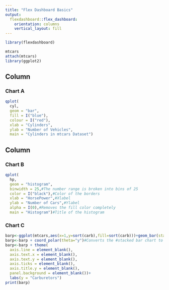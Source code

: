 ```yaml
---
title: "Flex Dashboard Basics"
output: 
  flexdashboard::flex_dashboard:
    orientation: columns
    vertical_layout: fill
---
```


```r
library(flexdashboard)

mtcars
attach(mtcars)
library(ggplot2)
```

## Column {data-width=650}

### Chart A

```r
qplot(
  cyl,
  geom = "bar",
  fill = I("blue"),
  colour = I("red"),
  xlab = "Cylinders",
  ylab = "Number of Vehicles",
  main = "Cylinders in mtcars Dataset")
```

## Column {data-width=350}


### Chart B

```r
qplot(
  hp,
  geom = "histogram",
  binwidth = 25,#The number range is broken into bins of 25
  color = I("black"),#Color of the borders
  xlab = "HorsePower",#Xlabel
  ylab = "Number of Cars",#Ylabel
  alpha = I(0),#Removes the fill color completely
  main = "Histogram")#Title of the histogram
```

### Chart C

```r
barp<-ggplot(mtcars,aes(x=1,y=sort(carb),fill=sort(carb)))+geom_bar(stat="identity")#To create the stacked #barplot
barp<-barp + coord_polar(theta="y")#Converts the #stacked bar chart to piechart
barp<-barp + theme(
  axis.line = element_blank(),
  axis.text.x = element_blank(),
  axis.text.y = element_blank(),
  axis.ticks = element_blank(),
  axis.title.y = element_blank(),
  panel.background = element_blank())+
  labs(y = "Carburetors")
print(barp)
```

